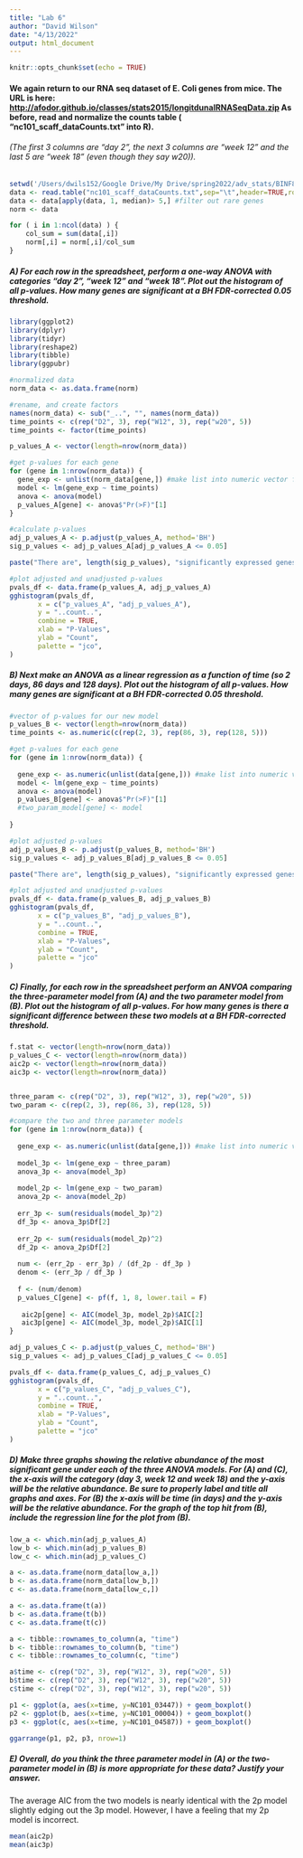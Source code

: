 ```yaml
---
title: "Lab 6"
author: "David Wilson"
date: "4/13/2022"
output: html_document
---
```


```r
knitr::opts_chunk$set(echo = TRUE)
```

#### We again return to our RNA seq dataset of E. Coli genes from mice. The URL is here: <http://afodor.github.io/classes/stats2015/longitdunalRNASeqData.zip> As before, read and normalize the counts table ( "nc101_scaff_dataCounts.txt " into R).

###### (The first 3 columns are "day 2", the next 3 columns are "week 12" and the last 5 are "week 18" (even though they say w20)).

```r
setwd('/Users/dwils152/Google Drive/My Drive/spring2022/adv_stats/BINF8310/Lab6')
data <- read.table("nc101_scaff_dataCounts.txt",sep="\t",header=TRUE,row.names=1)
data <- data[apply(data, 1, median)> 5,] #filter out rare genes
norm <- data

for ( i in 1:ncol(data) ) {
	col_sum = sum(data[,i])
	norm[,i] = norm[,i]/col_sum
}

```

##### A) For each row in the spreadsheet, perform a one-way ANOVA with categories "day 2", "week 12" and "week 18". Plot out the histogram of all p-values. How many genes are significant at a BH FDR-corrected 0.05 threshold.

```r
library(ggplot2)
library(dplyr)
library(tidyr)
library(reshape2)
library(tibble)
library(ggpubr)

#normalized data
norm_data <- as.data.frame(norm)

#rename, and create factors
names(norm_data) <- sub("_..", "", names(norm_data))
time_points <- c(rep("D2", 3), rep("W12", 3), rep("w20", 5))
time_points <- factor(time_points)

p_values_A <- vector(length=nrow(norm_data))

#get p-values for each gene
for (gene in 1:nrow(norm_data)) {
  gene_exp <- unlist(norm_data[gene,]) #make list into numeric vector for use in lm
  model <- lm(gene_exp ~ time_points)
  anova <- anova(model)
  p_values_A[gene] <- anova$"Pr(>F)"[1]
}

#calculate p-values
adj_p_values_A <- p.adjust(p_values_A, method='BH')
sig_p_values <- adj_p_values_A[adj_p_values_A <= 0.05]

paste("There are", length(sig_p_values), "significantly expressed genes at 5% FDR.")

#plot adjusted and unadjusted p-values
pvals_df <- data.frame(p_values_A, adj_p_values_A)
gghistogram(pvals_df,
       x = c("p_values_A", "adj_p_values_A"),
       y = "..count..",
       combine = TRUE,
       xlab = "P-Values",
       ylab = "Count",
       palette = "jco",
)

```

##### B) Next make an ANOVA as a linear regression as a function of time (so 2 days, 86 days and 128 days). Plot out the histogram of all p-values. How many genes are significant at a BH FDR-corrected 0.05 threshold.

```r

#vector of p-values for our new model
p_values_B <- vector(length=nrow(norm_data))
time_points <- as.numeric(c(rep(2, 3), rep(86, 3), rep(128, 5)))

#get p-values for each gene
for (gene in 1:nrow(norm_data)) {
  
  gene_exp <- as.numeric(unlist(data[gene,])) #make list into numeric vector for use in lm
  model <- lm(gene_exp ~ time_points)
  anova <- anova(model)
  p_values_B[gene] <- anova$"Pr(>F)"[1]
  #two_param_model[gene] <- model
  
}

#plot adjusted p-values
adj_p_values_B <- p.adjust(p_values_B, method='BH')
sig_p_values <- adj_p_values_B[adj_p_values_B <= 0.05]

paste("There are", length(sig_p_values), "significantly expressed genes at 5% FDR.")

#plot adjusted and unadjusted p-values
pvals_df <- data.frame(p_values_B, adj_p_values_B)
gghistogram(pvals_df,
       x = c("p_values_B", "adj_p_values_B"),
       y = "..count..",
       combine = TRUE,
       xlab = "P-Values",
       ylab = "Count",
       palette = "jco"
)


```

##### C) Finally, for each row in the spreadsheet perform an ANVOA comparing the three-parameter model from (A) and the two parameter model from (B). Plot out the histogram of all p-values. For how many genes is there a significant difference between these two models at a BH FDR-corrected threshold.

```r

f.stat <- vector(length=nrow(norm_data))
p_values_C <- vector(length=nrow(norm_data))
aic2p <- vector(length=nrow(norm_data))
aic3p <- vector(length=nrow(norm_data))


three_param <- c(rep("D2", 3), rep("W12", 3), rep("w20", 5))
two_param <- c(rep(2, 3), rep(86, 3), rep(128, 5))

#compare the two and three parameter models
for (gene in 1:nrow(norm_data)) {
  
  gene_exp <- as.numeric(unlist(data[gene,])) #make list into numeric vector for use in lm
  
  model_3p <- lm(gene_exp ~ three_param)
  anova_3p <- anova(model_3p)
  
  model_2p <- lm(gene_exp ~ two_param)
  anova_2p <- anova(model_2p)
  
  err_3p <- sum(residuals(model_3p)^2)
  df_3p <- anova_3p$Df[2]
  
  err_2p <- sum(residuals(model_2p)^2)
  df_2p <- anova_2p$Df[2]
  
  num <- (err_2p - err_3p) / (df_2p - df_3p )
  denom <- (err_3p / df_3p )
  
  f <- (num/denom)
  p_values_C[gene] <- pf(f, 1, 8, lower.tail = F)
  
   aic2p[gene] <- AIC(model_3p, model_2p)$AIC[2]
   aic3p[gene] <- AIC(model_3p, model_2p)$AIC[1]
}

adj_p_values_C <- p.adjust(p_values_C, method='BH')
sig_p_values <- adj_p_values_C[adj_p_values_C <= 0.05]

pvals_df <- data.frame(p_values_C, adj_p_values_C)
gghistogram(pvals_df,
       x = c("p_values_C", "adj_p_values_C"),
       y = "..count..",
       combine = TRUE,
       xlab = "P-Values",
       ylab = "Count",
       palette = "jco"
)

```

##### D) Make three graphs showing the relative abundance of the most significant gene under each of the three ANOVA models. For (A) and (C), the x-axis will the category (day 3, week 12 and week 18) and the y-axis will be the relative abundance. Be sure to properly label and title all graphs and axes. For (B) the x-axis will be time (in days) and the y-axis will be the relative abundance. For the graph of the top hit from (B), include the regression line for the plot from (B).

```r
low_a <- which.min(adj_p_values_A)
low_b <- which.min(adj_p_values_B)
low_c <- which.min(adj_p_values_C)

a <- as.data.frame(norm_data[low_a,])
b <- as.data.frame(norm_data[low_b,])
c <- as.data.frame(norm_data[low_c,])

a <- as.data.frame(t(a))
b <- as.data.frame(t(b))
c <- as.data.frame(t(c))

a <- tibble::rownames_to_column(a, "time")
b <- tibble::rownames_to_column(b, "time")
c <- tibble::rownames_to_column(c, "time")

a$time <- c(rep("D2", 3), rep("W12", 3), rep("w20", 5))
b$time <- c(rep("D2", 3), rep("W12", 3), rep("w20", 5))
c$time <- c(rep("D2", 3), rep("W12", 3), rep("w20", 5))

p1 <- ggplot(a, aes(x=time, y=NC101_03447)) + geom_boxplot()
p2 <- ggplot(b, aes(x=time, y=NC101_00004)) + geom_boxplot()
p3 <- ggplot(c, aes(x=time, y=NC101_04587)) + geom_boxplot()

ggarrange(p1, p2, p3, nrow=1)

```

##### E) Overall, do you think the three parameter model in (A) or the two-parameter model in (B) is more appropriate for these data? Justify your answer.

The average AIC from the two models is nearly identical with the 2p model slightly edging out the 3p model. However, I have a feeling that my 2p model is incorrect.

```r
mean(aic2p)
mean(aic3p)
```
